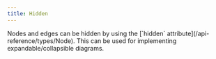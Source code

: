```yaml
---
title: Hidden
---
```



<ExampleLayout>
Nodes and edges can be hidden by using the [`hidden` attribute](/api-reference/types/Node). This can be used for implementing expandable/collapsible diagrams.

<ExampleViewer codePath="example-flows/Hidden" />
</ExampleLayout>
